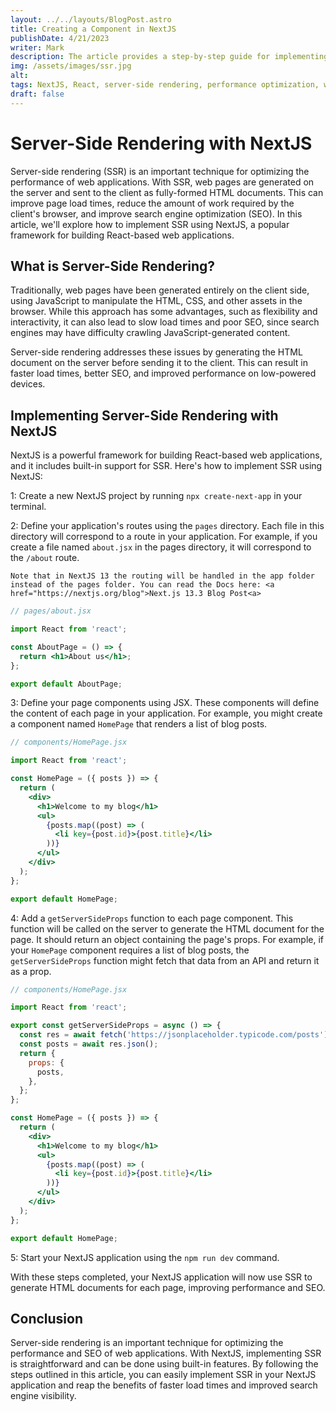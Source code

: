 ```yaml
---
layout: ../../layouts/BlogPost.astro
title: Creating a Component in NextJS
publishDate: 4/21/2023
writer: Mark
description: The article provides a step-by-step guide for implementing Server-Side Rendering (SSR) with NextJS, a popular framework for building React-based web applications, with codeblock examples.
img: /assets/images/ssr.jpg
alt: 
tags: NextJS, React, server-side rendering, performance optimization, web development, front-end development, Node.js, SEO, routing
draft: false
---
```


# Server-Side Rendering with NextJS

Server-side rendering (SSR) is an important technique for optimizing the performance of web applications. With SSR, web pages are generated on the server and sent to the client as fully-formed HTML documents. This can improve page load times, reduce the amount of work required by the client's browser, and improve search engine optimization (SEO). In this article, we'll explore how to implement SSR using NextJS, a popular framework for building React-based web applications.

## What is Server-Side Rendering?

Traditionally, web pages have been generated entirely on the client side, using JavaScript to manipulate the HTML, CSS, and other assets in the browser. While this approach has some advantages, such as flexibility and interactivity, it can also lead to slow load times and poor SEO, since search engines may have difficulty crawling JavaScript-generated content.

Server-side rendering addresses these issues by generating the HTML document on the server before sending it to the client. This can result in faster load times, better SEO, and improved performance on low-powered devices.

## Implementing Server-Side Rendering with NextJS

NextJS is a powerful framework for building React-based web applications, and it includes built-in support for SSR. Here's how to implement SSR using NextJS:

1: Create a new NextJS project by running `npx create-next-app` in your terminal.

2: Define your application's routes using the `pages` directory. Each file in this directory will correspond to a route in your application. For example, if you create a file named `about.jsx` in the pages directory, it will correspond to the `/about` route.


```
Note that in NextJS 13 the routing will be handled in the app folder instead of the pages folder. You can read the Docs here: <a href="https://nextjs.org/blog">Next.js 13.3 Blog Post<a>
```

```jsx
// pages/about.jsx

import React from 'react';

const AboutPage = () => {
  return <h1>About us</h1>;
};

export default AboutPage;
```

3: Define your page components using JSX. These components will define the content of each page in your application. For example, you might create a component named `HomePage` that renders a list of blog posts.

```jsx
// components/HomePage.jsx

import React from 'react';

const HomePage = ({ posts }) => {
  return (
    <div>
      <h1>Welcome to my blog</h1>
      <ul>
        {posts.map((post) => (
          <li key={post.id}>{post.title}</li>
        ))}
      </ul>
    </div>
  );
};

export default HomePage;
```

4: Add a `getServerSideProps` function to each page component. This function will be called on the server to generate the HTML document for the page. It should return an object containing the page's props. For example, if your `HomePage` component requires a list of blog posts, the `getServerSideProps` function might fetch that data from an API and return it as a prop.

```jsx
// components/HomePage.jsx

import React from 'react';

export const getServerSideProps = async () => {
  const res = await fetch('https://jsonplaceholder.typicode.com/posts');
  const posts = await res.json();
  return {
    props: {
      posts,
    },
  };
};

const HomePage = ({ posts }) => {
  return (
    <div>
      <h1>Welcome to my blog</h1>
      <ul>
        {posts.map((post) => (
          <li key={post.id}>{post.title}</li>
        ))}
      </ul>
    </div>
  );
};

export default HomePage;
```

5: Start your NextJS application using the `npm run dev` command.

With these steps completed, your NextJS application will now use SSR to generate HTML documents for each page, improving performance and SEO.

## Conclusion

Server-side rendering is an important technique for optimizing the performance and SEO of web applications. With NextJS, implementing SSR is straightforward and can be done using built-in features. By following the steps outlined in this article, you can easily implement SSR in your NextJS application and reap the benefits of faster load times and improved search engine visibility.
